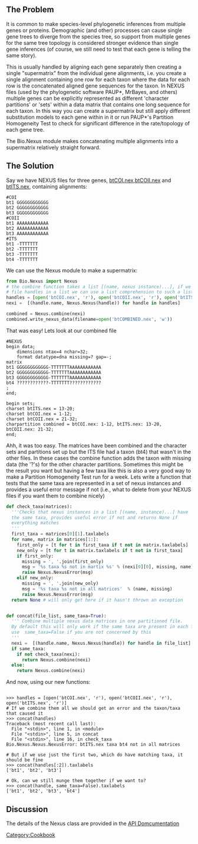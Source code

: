 ==The Problem==
It is common to make species-level phylogenetic inferences from multiple genes or proteins. Demographic (and other) processes can cause single gene trees to diverge from the species tree, so support from multiple genes for the same tree topology is considered stronger evidence than single gene inferences (of course, we still need to test that each gene is telling the same story). 

This is usually handled by aligning each gene separately then creating a single "supermatrix" from the individual gene alignments, i.e. you create a single alignment containing one row for each taxon where the data for each row is the concatenated aligned gene sequences for the taxon.  In NEXUS files (used by the phylogenetic software PAUP*, MrBayes, and others) multiple genes can be explicitly represented as different 'character partitions' or 'sets' within a data matrix that contains one long sequence for each taxon. In this way you can create a supermatrix but still apply different substitution models to each gene within in it or run PAUP*'s Partition Homogeneity Test to check for significant difference in the rate/topology of each gene tree.

The Bio.Nexus module makes concatenating multiple alignments into a supermatrix relatively straight forward.



==The Solution==

Say we have NEXUS files for three genes, [http://atavism.webs.com/btCOI.nex btCOI.nex],[http://atavism.webs.com/btCOII.nex btCOII.nex] and [http://atavism.webs.com/btITS.nex btITS.nex], containing alignments:
<pre>
#COI
bt1 GGGGGGGGGGGG
bt2 GGGGGGGGGGGG
bt3 GGGGGGGGGGGG
#COII
bt1 AAAAAAAAAAAA
bt2 AAAAAAAAAAAA
bt3 AAAAAAAAAAAA
#ITS
bt1 -TTTTTTT
bt2 -TTTTTTT
bt3 -TTTTTTT
bt4 -TTTTTTT
</pre> 

We can use the Nexus module to make a supermatrix:

<source lang=Python>
from Bio.Nexus import Nexus
# the combine function takes a list [(name, nexus instance)...], if we provide the
# file handles in a list we can use a list comprehension to such a list easily
handles = [open('btCOI.nex', 'r'), open('btCOII.nex', 'r'), open('btITS.nex', 'r')]   
nexi =  [(handle.name, Nexus.Nexus(handle)) for handle in handles]

combined = Nexus.combine(nexi)
combined.write_nexus_data(filename=open('btCOMBINED.nex', 'w'))
</source>

That was easy! Lets look at our combined file
<pre>
#NEXUS
begin data;
	dimensions ntax=4 nchar=32;
	format datatype=dna missing=? gap=-;
matrix
bt1 GGGGGGGGGGGG-TTTTTTTAAAAAAAAAAAA
bt2 GGGGGGGGGGGG-TTTTTTTAAAAAAAAAAAA
bt3 GGGGGGGGGGGG-TTTTTTTAAAAAAAAAAAA
bt4 ????????????-TTTTTTT????????????
;
end;

begin sets;
charset btITS.nex = 13-20;
charset btCOI.nex = 1-12;
charset btCOII.nex = 21-32;
charpartition combined = btCOI.nex: 1-12, btITS.nex: 13-20, btCOII.nex: 21-32;
end; 
</pre>

Ahh, it was too easy. The matrices have been combined and the character sets and partitions set up but the ITS file had a taxon (bt4) that wasn't in the other files. In these cases the combine function adds the taxon with missing data (the '?'s) for the other character partitions. Sometimes this might be the result you want but having a few taxa like this is also a very good way to make a Partition Homogeneity Test run for a week. Lets write a function that tests that the same taxa are represented in a set of nexus instances and provides a useful error message if not (i.e., what to delete from your NEXUS files if you want them to combine nicely)

<source lang=Python>
def check_taxa(matrices):  
  '''Checks that nexus instances in a list [(name, instance)...] have 
  the same taxa, provides useful error if not and returns None if
  everything matches
  '''
  first_taxa = matrices[0][1].taxlabels
  for name, matrix in matrices[1:]:
    first_only = [t for t in first_taxa if t not in matrix.taxlabels]
    new_only = [t for t in matrix.taxlabels if t not in first_taxa]
    if first_only:
      missing = ', '.join(first_only)
      msg = '%s taxa %s not in martix %s' % (nexi[0][0], missing, name)
      raise Nexus.NexusError(msg)
    elif new_only:
      missing = ', '.join(new_only)
      msg = '%s taxa %s not in all matrices'  % (name, missing)
      raise Nexus.NexusError(msg)
  return None # will only get here if it hasn't thrown an exception


def concat(file_list, same_taxa=True):
  ''' Combine multiple nexus data matrices in one partitioned file.
  By default this will only work if the same taxa are present in each file
  use  same_taxa=False if you are not concerned by this
  '''    
  nexi =  [(handle.name, Nexus.Nexus(handle)) for handle in file_list]
  if same_taxa:
    if not check_taxa(nexi): 
      return Nexus.combine(nexi)
  else:
    return Nexus.combine(nexi)
</source>
And now, using our new functions:
<pre>

>>> handles = [open('btCOI.nex', 'r'), open('btCOII.nex', 'r'), open('btITS.nex', 'r')]
# If we combine them all we should get an error and the taxon/taxa that caused it
>>> concat(handles)
Traceback (most recent call last):
  File "<stdin>", line 1, in <module>
  File "<stdin>", line 5, in concat
  File "<stdin>", line 16, in check_taxa
Bio.Nexus.Nexus.NexusError: btITS.nex taxa bt4 not in all matrices

# But if we use just the first two, which do have matching taxa, it should be fine
>>> concat(handles[:2]).taxlabels
['bt1', 'bt2', 'bt3']

# Ok, can we still munge them together if we want to?
>>> concat(handle, same_taxa=False).taxlabels
['bt1', 'bt2', 'bt3', 'bt4']
</pre> 

==Discussion==

The details of the  Nexus class are provided in the [http://www.biopython.org/DIST/docs/api/Bio.Nexus.Nexus-pysrc.html API Domcumentation]

[[Category:Cookbook]]